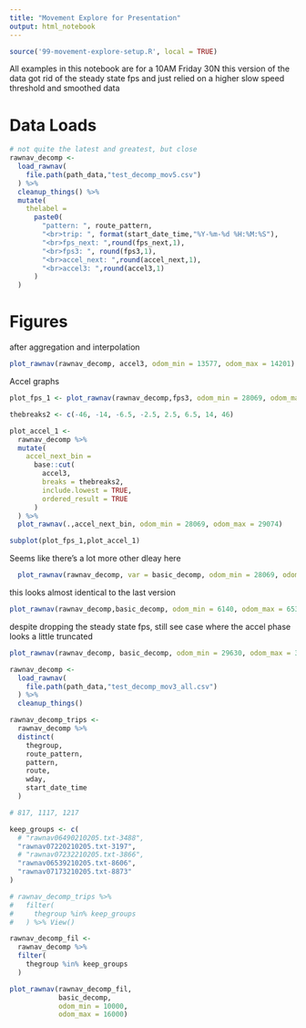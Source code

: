 ```yaml
---
title: "Movement Explore for Presentation"
output: html_notebook
---
```


```r
source('99-movement-explore-setup.R', local = TRUE)
```
All examples in this notebook are for a 10AM Friday 30N 
this version of the data got rid of the steady state fps and just relied on a higher slow speed threshold and smoothed data

# Data Loads
```r
# not quite the latest and greatest, but close
rawnav_decomp <- 
  load_rawnav(
    file.path(path_data,"test_decomp_mov5.csv")
  ) %>%
  cleanup_things() %>%
  mutate(
    thelabel = 
      paste0(
        "pattern: ", route_pattern,
        "<br>trip: ", format(start_date_time,"%Y-%m-%d %H:%M:%S"),
        "<br>fps_next: ",round(fps_next,1),
        "<br>fps3: ", round(fps3,1),
        "<br>accel_next: ",round(accel_next,1),
        "<br>accel3: ",round(accel3,1)
      )
  )
```

# Figures
after aggregation and interpolation
```r
plot_rawnav(rawnav_decomp, accel3, odom_min = 13577, odom_max = 14201)
```
Accel graphs

```r
plot_fps_1 <- plot_rawnav(rawnav_decomp,fps3, odom_min = 28069, odom_max = 29074)

thebreaks2 <- c(-46, -14, -6.5, -2.5, 2.5, 6.5, 14, 46)

plot_accel_1 <- 
  rawnav_decomp %>%
  mutate(
    accel_next_bin = 
      base::cut(
        accel3,
        breaks = thebreaks2,
        include.lowest = TRUE,
        ordered_result = TRUE
      )
  ) %>%
  plot_rawnav(.,accel_next_bin, odom_min = 28069, odom_max = 29074)

subplot(plot_fps_1,plot_accel_1)
```
Seems like there's a lot more other dleay here
```r
  plot_rawnav(rawnav_decomp, var = basic_decomp, odom_min = 28069, odom_max = 29074)
```
this looks almost identical to the last version

```r
plot_rawnav(rawnav_decomp,basic_decomp, odom_min = 6140, odom_max = 6535)
```

despite dropping the steady state fps, still see case where the accel phase looks a little truncated
```r
plot_rawnav(rawnav_decomp, basic_decomp, odom_min = 29630, odom_max = 32475)
```

```r
rawnav_decomp <- 
  load_rawnav(
    file.path(path_data,"test_decomp_mov3_all.csv")
  ) %>%
  cleanup_things()

rawnav_decomp_trips <-
  rawnav_decomp %>%
  distinct(
    thegroup,
    route_pattern,
    pattern,
    route,
    wday,
    start_date_time
  )

# 817, 1117, 1217

keep_groups <- c(
  # "rawnav06490210205.txt-3488",
  "rawnav07220210205.txt-3197",
  # "rawnav07232210205.txt-3866",
  "rawnav06539210205.txt-8606",
  "rawnav07173210205.txt-8873"
)

# rawnav_decomp_trips %>%
#   filter(
#     thegroup %in% keep_groups
#   ) %>% View()

rawnav_decomp_fil <-
  rawnav_decomp %>%
  filter(
    thegroup %in% keep_groups
  )

plot_rawnav(rawnav_decomp_fil,
            basic_decomp,
            odom_min = 10000,
            odom_max = 16000)
```


